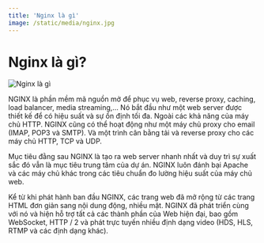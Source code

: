 ```yaml
---
title: 'Nginx là gì'
image: /static/media/nginx.jpg
---
```


# Nginx là gì?

![Nginx là gì](/static/media/nginx.jpg)

NGINX là phần mềm mã nguồn mở để phục vụ web, reverse proxy, caching, load balancer, media streaming,… Nó bắt đầu như một web server được thiết kế để có hiệu suất và sự ổn định tối đa. Ngoài các khả năng của máy chủ HTTP. NGINX cũng có thể hoạt động như một máy chủ proxy cho email (IMAP, POP3 và SMTP). Và một trình cân bằng tải và reverse proxy cho các máy chủ HTTP, TCP và UDP.

Mục tiêu đằng sau NGINX là tạo ra web server nhanh nhất và duy trì sự xuất sắc đó vẫn là mục tiêu trung tâm của dự án. NGINX luôn đánh bại Apache và các máy chủ khác trong các tiêu chuẩn đo lường hiệu suất của máy chủ web.

Kể từ khi phát hành ban đầu NGINX, các trang web đã mở rộng từ các trang HTML đơn giản sang nội dung động, nhiều mặt. NGINX đã phát triển cùng với nó và hiện hỗ trợ tất cả các thành phần của Web hiện đại, bao gồm WebSocket, HTTP / 2 và phát trực tuyến nhiều định dạng video (HDS, HLS, RTMP và các định dạng khác).
